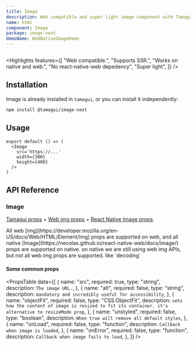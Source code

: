 ```yaml
---
title: Image
description: Web compatible and super light image component with Tamagui style props.
name: html
component: Image
package: image-next
demoName: WebNativeImageDemo
---
```


<HeroContainer noPad>
  <WebNativeImageDemo />
</HeroContainer>

```tsx hero template=WebNativeImage

```

<Highlights
  features={[
    "Web compatible.",
    "Supports SSR.",
    "Works on native and web.",
    "No react-native-web depedency",
    "Super light",
  ]}
/>

## Installation

Image is already installed in `tamagui`, or you can install it independently:

```bash
npm install @tamagui/image-next
```

## Usage

```tsx
export default () => (
  <Image
    src='https://...'
    width={300}
    height={400}
  />
)
```

## API Reference

### Image

[Tamagui props](/docs/intro/props) + [Web img props](https://developer.mozilla.org/en-US/docs/Web/HTML/Element/img) + [React Native Image props](https://necolas.github.io/react-native-web/docs/image/).

<Notice>
  All web [img](https://developer.mozilla.org/en-US/docs/Web/HTML/Element/img)
  props are supported on web, and all native
  [Image](https://necolas.github.io/react-native-web/docs/image/) props are
  supported on native. on native we are still using web img APIs, but not all
  web img props are supported. like `decoding`
</Notice>

#### Some common props

<PropsTable
  data={[
    {
      name: "src",
      required: true,
      type: "string",
      description: `The image URL.`,
    },
    {
      name: "alt",
      required: false,
      type: "string",
      description: `mandatory and incredibly useful for accessibility`,
    },
    {
      name: "objectFit",
      required: false,
      type: "CSS.ObjectFit",
      description: `sets how the content of image is resized to fit its container. it's alternative to resizeMode prop`,
    },
    {
      name: "unstyled",
      required: false,
      type: "boolean",
      description: `When true will remove all default styles`,
    },
    {
      name: "onLoad",
      required: false,
      type: "function",
      description: `Callback when image is loaded`,
    },
    {
      name: "onError",
      required: false,
      type: "function",
      description: `Callback when image fails to load`,
    },
  ]}
/> 